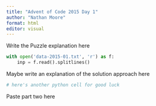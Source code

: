 ```yaml
---
title: "Advent of Code 2015 Day 1"
author: "Nathan Moore"
format: html
editor: visual
---
```


Write the Puzzle explanation here

```python

with open('data-2015-01.txt', 'r') as f:
    inp = f.read().splitlines()

```

Maybe write an explanation of the solution approach here

```python
# here's another python cell for good luck

```

Paste part two here
